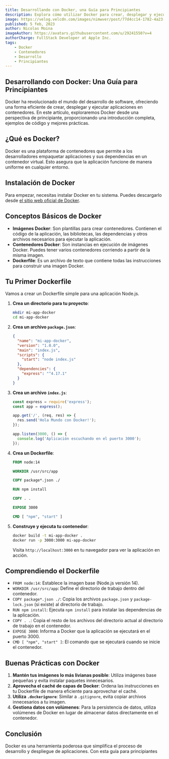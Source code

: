 ```yaml
---
title: Desarrollando con Docker, una Guía para Principiantes
description: Explora cómo utilizar Docker para crear, desplegar y ejecutar aplicaciones en contenedores.
image: https://velog.velcdn.com/images/nimwver/post/77d4cc14-1782-4a23-9cf3-573f338ae3a5/image.webp
published: 5 feb, 2023
author: Nicolas Moina
imageAuthor: https://avatars.githubusercontent.com/u/29241550?v=4
authorCharge: FullStack Developer at Apple Inc.
tags:
    - Docker
    - Contenedores
    - Desarrollo
    - Principiantes
---
```

## Desarrollando con Docker: Una Guía para Principiantes

Docker ha revolucionado el mundo del desarrollo de software, ofreciendo una forma eficiente de crear, desplegar y ejecutar aplicaciones en contenedores. En este artículo, exploraremos Docker desde una perspectiva de principiante, proporcionando una introducción completa, ejemplos de código y mejores prácticas.

## ¿Qué es Docker?

Docker es una plataforma de contenedores que permite a los desarrolladores empaquetar aplicaciones y sus dependencias en un contenedor virtual. Esto asegura que la aplicación funcione de manera uniforme en cualquier entorno.

## Instalación de Docker

Para empezar, necesitas instalar Docker en tu sistema. Puedes descargarlo desde [el sitio web oficial de Docker](https://www.docker.com/products/docker-desktop).

## Conceptos Básicos de Docker

- **Imágenes Docker**: Son plantillas para crear contenedores. Contienen el código de la aplicación, las bibliotecas, las dependencias y otros archivos necesarios para ejecutar la aplicación.
- **Contenedores Docker**: Son instancias en ejecución de imágenes Docker. Puedes tener varios contenedores corriendo a partir de la misma imagen.
- **Dockerfile**: Es un archivo de texto que contiene todas las instrucciones para construir una imagen Docker.

## Tu Primer Dockerfile

Vamos a crear un Dockerfile simple para una aplicación Node.js.

1. **Crea un directorio para tu proyecto**:

    ```bash
    mkdir mi-app-docker
    cd mi-app-docker
    ```

2. **Crea un archivo `package.json`**:

    ```json
    {
      "name": "mi-app-docker",
      "version": "1.0.0",
      "main": "index.js",
      "scripts": {
        "start": "node index.js"
      },
      "dependencies": {
        "express": "^4.17.1"
      }
    }
    ```

3. **Crea un archivo `index.js`**:

    ```javascript
    const express = require('express');
    const app = express();

    app.get('/', (req, res) => {
      res.send('Hola Mundo con Docker!');
    });

    app.listen(3000, () => {
      console.log('Aplicación escuchando en el puerto 3000');
    });
    ```

4. **Crea un Dockerfile**:

    ```Dockerfile
    FROM node:14

    WORKDIR /usr/src/app

    COPY package*.json ./

    RUN npm install

    COPY . .

    EXPOSE 3000

    CMD [ "npm", "start" ]
    ```

5. **Construye y ejecuta tu contenedor**:

    ```bash
    docker build -t mi-app-docker .
    docker run -p 3000:3000 mi-app-docker
    ```

    Visita `http://localhost:3000` en tu navegador para ver la aplicación en acción.

## Comprendiendo el Dockerfile

- `FROM node:14`: Establece la imagen base (Node.js versión 14).
- `WORKDIR /usr/src/app`: Define el directorio de trabajo dentro del contenedor.
- `COPY package*.json ./`: Copia los archivos `package.json` y `package-lock.json` (si existe) al directorio de trabajo.
- `RUN npm install`: Ejecuta `npm install` para instalar las dependencias de la aplicación.
- `COPY . .`: Copia el resto de los archivos del directorio actual al directorio de trabajo en el contenedor.
- `EXPOSE 3000`: Informa a Docker que la aplicación se ejecutará en el puerto 3000.
- `CMD [ "npm", "start" ]`: El comando que se ejecutará cuando se inicie el contenedor.

## Buenas Prácticas con Docker

1. **Mantén tus imágenes lo más livianas posible**: Utiliza imágenes base pequeñas y evita instalar paquetes innecesarios.
2. **Aprovecha el caché de capas de Docker**: Ordena las instrucciones en tu Dockerfile de manera eficiente para aprovechar el caché.
3. **Utiliza `.dockerignore`**: Similar a `.gitignore`, evita copiar archivos innecesarios a tu imagen.
4. **Gestiona datos con volúmenes**: Para la persistencia de datos, utiliza volúmenes de Docker en lugar de almacenar datos directamente en el contenedor.

## Conclusión

Docker es una herramienta poderosa que simplifica el proceso de desarrollo y despliegue de aplicaciones. Con esta guía para principiantes
